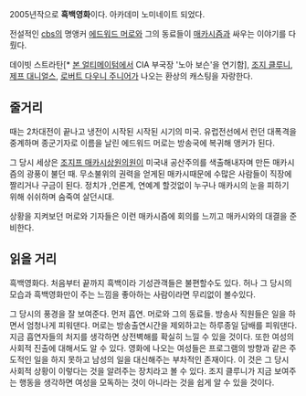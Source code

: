 2005년작으로 '''흑백영화'''이다. 아카데미 노미네이트 되었다.

전설적인 [[cbs]]의 명앵커 [[에드워드 머로]]와 그의 동료들이 [[매카시즘]]과 싸우는 이야기를 다뤘다.

데이빗 스트라탄[* [[본 얼티메이텀]]에서 CIA 부국장 '노아 보슨'을 연기함], [[조지 클루니]], [[제프 대니얼스]], [[로버트 다우니 주니어]]가 나오는 환상의 캐스팅을 자랑한다.

== 줄거리 ==
때는 2차대전이 끝나고 냉전이 시작된 시작된 시기의 미국. 유럽전선에서 런던 대폭격을 중계하며 종군기자로 이름을 날린 에드워드 머로는 방송국에 복귀해 <see it now> 앵커가 된다.

그 당시 세상은 [[조지프 매카시]]상원의원이 미국내 공산주의를 색출해내자며 만든 매카시즘의 광풍이 불던 때. 무소불위의 권력을 얻게된 매카시때문에 수많은 사람들이 직장에 짤리거나 구금이 된다. 정치가 ,언론계, 연예계 할것없이 누구나 매카시의 눈을 피하기 위해 쉬쉬하며 숨죽여 살던시대. 

상황을 지켜보던 머로와 기자들은 이런 매카시즘에 회의를 느끼고 매카시와의 대결을 준비한다.

== 읽을 거리 ==
흑백영화다. 처음부터 끝까지 흑백이라 기성관객들은 불편할수도 있다. 허나 그 당시의 모습과 흑백영화만이 주는 느낌을 좋아하는 사람이라면 무리없이 볼수있다.

그 당시의 풍경을 잘 보여준다. 먼저 흡연. 머로와 그의 동료들. 방송사 직원들은 일을 하면서 엄청나게 피워댄다. 머로는 방송출연시간을 제외하고는 하루종일 담배를 피워댄다. 지금 흡연자들의 처지를 생각하면 상전벽해를 확실히 느낄 수 있을 것이다. 또한 여성의 사회적 진출에 대해서도 알 수 있다. 영화에 나오는 여성들은 프로그램의 방향과 같은 주도적인 일을 하지 못하고 남성의 일을 대신해주는 부차적인 존재이다. 이 것은 그 당시 사회적 상황이 이렇다는 것을 알려주는 장치라고 볼 수 있다. 조지 클루니가 지금 보여주는 행동을 생각하면 여성을 모독하는 것이 아니라는 것을 쉽게 알 수 있을 것이다.
